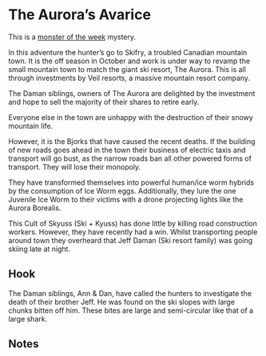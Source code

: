 # The Aurora's Avarice

This is a [monster of the week](https://evilhat.com/product/monster-of-the-week/) mystery. 

In this adventure the hunter's go to Skifry, a troubled Canadian mountain town.
It is the off season in October and work is under way to revamp the small mountain town to match the giant ski resort, The Aurora.
This is all through investments by Veil resorts, a massive mountain resort company.

The Daman siblings, owners of The Aurora are delighted by the investment and hope to sell the majority of their shares to retire early.

Everyone else in the town are unhappy with the destruction of their snowy mountain life.

However, it is the Bjorks that have caused the recent deaths. 
If the building of new roads goes ahead in the town their business of electric taxis and transport will go bust, as the narrow roads ban all other powered forms of transport.
They will lose their monopoly.

They have transformed themselves into powerful human/ice worm hybrids by the consumption of Ice Worm eggs.
Additionally, they lure the one Juvenile Ice Worm to their victims with a drone projecting lights like the Aurora Borealis.

This Cult of Skyuss (Ski + Kyuss) has done little by killing road construction workers.
However, they have recently had a win.
Whilst transporting people around town they overheard that Jeff Daman (Ski resort family) was going skiing late at night.

## Hook

The Daman siblings, Ann & Dan, have called the hunters to investigate the death of their brother Jeff.
He was found on the ski slopes with large chunks bitten off him.
These bites are large and semi-circular like that of a large shark.

## Notes

